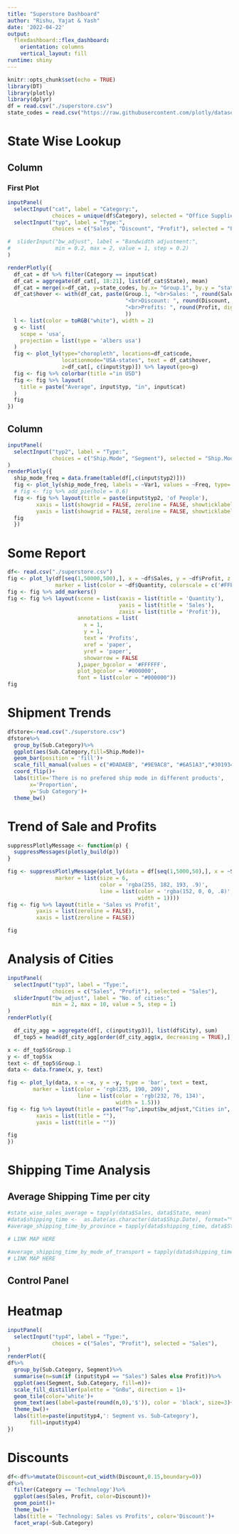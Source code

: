 ```yaml
---
title: "Superstore Dashboard"
author: "Rishu, Yajat & Yash"
date: '2022-04-22'
output:
  flexdashboard::flex_dashboard:
    orientation: columns
    vertical_layout: fill
runtime: shiny
---
```


```r
knitr::opts_chunk$set(echo = TRUE)
library(DT)
library(plotly)
library(dplyr)
df = read.csv("./superstore.csv")
state_codes = read.csv("https://raw.githubusercontent.com/plotly/datasets/master/2011_us_ag_exports.csv")[,1:2]
```

State Wise Lookup
================================================================================

Column  {data-width="200"}
------------------------------------------------------------------------------

### First Plot
```r
inputPanel(
  selectInput("cat", label = "Category:",
              choices = unique(df$Category), selected = "Office Supplies"),
  selectInput("typ", label = "Type:",
              choices = c("Sales", "Discount", "Profit"), selected = "Profit")

#  sliderInput("bw_adjust", label = "Bandwidth adjustment:",
#              min = 0.2, max = 2, value = 1, step = 0.2)
)

renderPlotly({
  df_cat = df %>% filter(Category == input$cat)
  df_cat = aggregate(df_cat[, 18:21], list(df_cat$State), mean)
  df_cat = merge(x=df_cat, y=state_codes, by.x= "Group.1", by.y = "state")
  df_cat$hover <- with(df_cat, paste(Group.1, "<br>Sales: ", round(Sales, digits = 2),
                                     "<br>Discount: ", round(Discount, digits = 2),
                                     "<br>Profits: ", round(Profit, digits = 2)
                                     ))
  l <- list(color = toRGB("white"), width = 2)
  g <- list(
    scope = 'usa',
    projection = list(type = 'albers usa')
  )
  fig <- plot_ly(type="choropleth", locations=df_cat$code,
                 locationmode="USA-states", text = df_cat$hover,
                 z=df_cat[, c(input$typ)]) %>% layout(geo=g)
  fig <- fig %>% colorbar(title ="in USD")
  fig <- fig %>% layout(
    title = paste("Average", input$typ, "in", input$cat)
  )
  fig
})
```



Column  {data-width="200"}
------------------------------------------------------------------------------
```r
inputPanel(
  selectInput("typ2", label = "Type:",
              choices = c("Ship.Mode", "Segment"), selected = "Ship.Mode")
)
renderPlotly({
  ship_mode_freq = data.frame(table(df[,c(input$typ2)]))
  fig <- plot_ly(ship_mode_freq, labels = ~Var1, values = ~Freq, type= "pie", textinfo='label+percent')
  # fig <- fig %>% add_pie(hole = 0.6)
  fig <- fig %>% layout(title = paste(input$typ2, 'of People'),
         xaxis = list(showgrid = FALSE, zeroline = FALSE, showticklabels = FALSE),
         yaxis = list(showgrid = FALSE, zeroline = FALSE, showticklabels = FALSE))
  fig
  })
```


Some Report
================================================================================
```r
df<- read.csv("./superstore.csv")
fig <- plot_ly(df[seq(1,50000,500),], x = ~df$Sales, y = ~df$Profit, z = ~df$Discount,
               marker = list(color = ~df$Quantity, colorscale = c('#FFE1A1', '#683531'), showscale = TRUE))
fig <- fig %>% add_markers()
fig <- fig %>% layout(scene = list(xaxis = list(title = 'Quantity'),
                                   yaxis = list(title = 'Sales'),
                                   zaxis = list(title = 'Profit')),
                      annotations = list(
                        x = 1,
                        y = 1,
                        text = 'Profits',
                        xref = 'paper',
                        yref = 'paper',
                        showarrow = FALSE
                      ),paper_bgcolor = '#FFFFFF',
                      plot_bgcolor = '#000000',
                      font = list(color = "#000000"))
fig
```


Shipment Trends
================================================================================
```r
dfstore<-read.csv("./superstore.csv")
dfstore%>%
  group_by(Sub.Category)%>%
  ggplot(aes(Sub.Category,fill=Ship.Mode))+
  geom_bar(position = 'fill')+
  scale_fill_manual(values = c("#DADAEB", "#9E9AC8", "#6A51A3","#301934"))+
  coord_flip()+
  labs(title='There is no prefered ship mode in different products',
       x='Proportion',
       y='Sub Category')+
  theme_bw()
```

Trend of Sale and Profits
================================================================================
```r
suppressPlotlyMessage <- function(p) {
  suppressMessages(plotly_build(p))
}

fig <- suppressPlotlyMessage(plot_ly(data = df[seq(1,5000,50),], x = ~Sales, y = ~Profit,
               marker = list(size = 6,
                             color = 'rgba(255, 182, 193, .9)',
                             line = list(color = 'rgba(152, 0, 0, .8)',
                                         width = 1))))
fig <- fig %>% layout(title = 'Sales vs Profit',
         yaxis = list(zeroline = FALSE),
         xaxis = list(zeroline = FALSE))

fig
```


Analysis of Cities
================================================================================
```r
inputPanel(
  selectInput("typ3", label = "Type:",
              choices = c("Sales", "Profit"), selected = "Sales"),
  sliderInput("bw_adjust", label = "No. of cities:",
              min = 2, max = 10, value = 5, step = 1)
)
renderPlotly({

  df_city_agg = aggregate(df[, c(input$typ3)], list(df$City), sum)
  df_top5 = head(df_city_agg[order(df_city_agg$x, decreasing = TRUE),], n=input$bw_adjust)

x <- df_top5$Group.1
y <- df_top5$x
text <- df_top5$Group.1
data <- data.frame(x, y, text)

fig <- plot_ly(data, x = ~x, y = ~y, type = 'bar', text = text,
        marker = list(color = 'rgb(235, 190, 209)',
                      line = list(color = 'rgb(232, 76, 134)',
                                  width = 1.5)))
fig <- fig %>% layout(title = paste("Top",input$bw_adjust,"Cities in", input$typ3),
         xaxis = list(title = ""),
         yaxis = list(title = ""))

fig
})
```


Shipping Time Analysis
================================================================================


Average Shipping Time per city
--------------------------------------------------------------------------------
```r
#state_wise_sales_average = tapply(data$Sales, data$State, mean)
#data$shipping_time <-  as.Date(as.character(data$Ship.Date), format="%m/%d/%Y") - as.Date(as.character(data$Order.Date), format="%m/%d/%Y")
#average_shipping_time_by_province = tapply(data$shipping_time, data$State, mean)

# LINK MAP HERE

```


```r
#average_shipping_time_by_mode_of_transport = tapply(data$shipping_time, data$Ship.Mode, mean)
# LINK MAP HERE
```

Control Panel
--------------------------------------------------------------------------------

Heatmap
================================================================================
```r
inputPanel(
  selectInput("typ4", label = "Type:",
              choices = c("Sales", "Profit"), selected = "Sales"),
)
renderPlot({
df%>%
  group_by(Sub.Category, Segment)%>%
  summarise(n=sum(if (input$typ4 == "Sales") Sales else Profit))%>%
  ggplot(aes(Segment, Sub.Category, fill=n))+
  scale_fill_distiller(palette = "GnBu", direction = 1)+
  geom_tile(color='white')+
  geom_text(aes(label=paste(round(n,0),'$')), color = 'black', size=3)+
  theme_bw()+
  labs(title=paste(input$typ4,': Segment vs. Sub-Category'),
       fill=input$typ4)
})
```

Discounts
================================================================================
```r
df<-df%>%mutate(Discount=cut_width(Discount,0.15,boundary=0))
df%>%
  filter(Category == 'Technology')%>%
  ggplot(aes(Sales, Profit, color=Discount))+
  geom_point()+
  theme_bw()+
  labs(title = 'Technology: Sales vs Profits', color='Discount')+
  facet_wrap(~Sub.Category)
```
